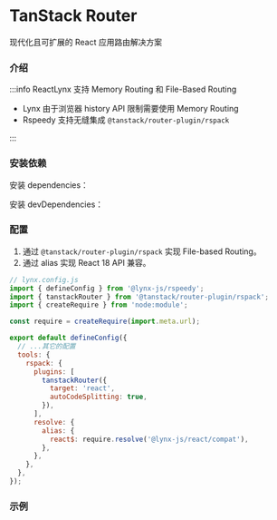 
# TanStack Router

现代化且可扩展的 React 应用路由解决方案

### 介绍

:::info
ReactLynx 支持 Memory Routing 和 File-Based Routing

- Lynx 由于浏览器 history API 限制需要使用 Memory Routing
- Rspeedy 支持无缝集成 `@tanstack/router-plugin/rspack`

:::

### 安装依赖

安装 dependencies：

<PackageManagerTabs command="install @tanstack/react-router url-search-params-polyfill" />

安装 devDependencies：

<PackageManagerTabs command="install @tanstack/router-plugin -D" />

### 配置

1. 通过 `@tanstack/router-plugin/rspack` 实现 File-based Routing。
2. 通过 alias 实现 React 18 API 兼容。

```js
// lynx.config.js
import { defineConfig } from '@lynx-js/rspeedy';
import { tanstackRouter } from '@tanstack/router-plugin/rspack';
import { createRequire } from 'node:module';

const require = createRequire(import.meta.url);

export default defineConfig({
  // ...其它的配置
  tools: {
    rspack: {
      plugins: [
        tanstackRouter({
          target: 'react',
          autoCodeSplitting: true,
        }),
      ],
      resolve: {
        alias: {
          react$: require.resolve('@lynx-js/react/compat'),
        },
      },
    },
  },
});
```

### 示例

<Go
  example="tanstack-router"
  defaultFile="src/tanstack-router/App.tsx"
  img="https://lf-lynx.tiktok-cdns.com/obj/lynx-artifacts-oss-sg/plugin/static/tanstack-router.jpg"
  defaultEntryFile="dist/main.lynx.bundle"
  entry="src/tanstack-router"
/>

